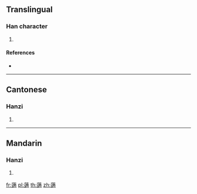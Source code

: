 {{character info/new}}
==Translingual==

===Han character===
{{Han char|rn=140|rad=艸|as=15|sn=21|four=44302|canj=TYYB}}

# {{defn|Han|sort=艸15}}

====References====
* {{Han ref|kx=1065.420|dkj=32336|dj=1531.010|hdz=53322.040|uh=85E1|ud=34273|bh=F2CA|bd=62154}}

----

==Cantonese==

===Hanzi===
{{yue-hanzi|jyut=|y=dik6}}

# {{defn|lang=yue|sort=艸15}}

----

==Mandarin==

===Hanzi===
{{cmn-hanzi|pin=[[dí]] ([[di2]]), [[lüè]] ([[lüe4]]), [[shuò]] ([[shuo4]]), [[yuè]] ([[yue4]])|wg=ti<sup>2</sup>, lüeh<sup>4</sup>, shuo<sup>4</sup>, yüeh<sup>4</sup>}}

# {{defn|lang=cmn|sort=艸15}}

[[fr:藡]]
[[pl:藡]]
[[th:藡]]
[[zh:藡]]